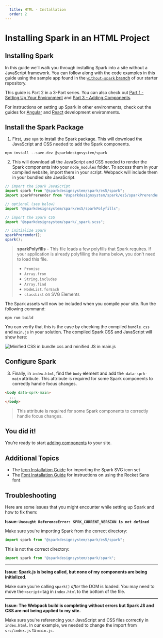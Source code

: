 ```yaml
---
  title: HTML - Installation
  order: 2
---
```



# Installing Spark in an HTML Project
## Installing Spark

In this guide we’ll walk you through installing Spark into a site without a
JavaScript framework. You can follow along with the code examples in this
guide using the sample app found in the <a href="https://github.com/sparkdesignsystem/spark-starter-html/tree/without-spark" target="_blank">`without-spark` branch</a> of our
starter repository.

This guide is Part 2 in a 3-Part series. You can also check out
[Part 1 - Setting Up Your Environment](/installing-spark/html-environment-setup) and
[Part 3 - Adding Components](/installing-spark/html-add-components).

For instructions on setting up Spark in other environments, check out the
guides for [Angular](/installing-spark/angular) and [React](/installing-spark/react) development environments.

## Install the Spark Package

1. First, use `npm` to install the Spark package. This will download the
JavaScript and CSS needed to add the Spark components.

``` shell
npm install --save-dev @sparkdesignsystem/spark
```

2. This will download all the JavaScript and CSS needed to render the Spark
components into your `node_modules` folder. To access
them in your compiled website, import them in your script. Webpack will
include them in your bundled site JavaScript.

``` javascript
// import the Spark JavaScript
import spark from "@sparkdesignsystem/spark/es5/spark";
import sparkPrerender from "@sparkdesignsystem/spark/es5/sparkPrerender";

// optional (see below)
import "@sparkdesignsystem/spark/es5/sparkPolyfills";

// import the Spark CSS
import "@sparkdesignsystem/spark/_spark.scss";

// initialize Spark
sparkPrerender();
spark();
```

> **sparkPolyfills** - This file loads a few polyfills that Spark requires. If your application is already polyfilling the items below, you don't need to load this file.
>
>- `Promise`
>- `Array.from`
>- `String.includes`
>- `Array.find`
>- `NodeList.forEach`
>- `classList` on SVG Elements

The Spark assets will now be included when you compile your site.
Run the following command:

``` shell
npm run build
```

You can verify that this is the case by checking the compiled `bundle.css` and
`main.js` in your solution. The compiled Spark CSS and JavaScript will show
here:

<div class="sprk-u-Measure">
  <img
    class="sprk-u-mbm"
    style="margin: auto; display: block;"
    src={bundledSpark}
    alt="Minified CSS in bundle.css and minified JS in main.js"/>
</div>

## Configure Spark

3. Finally, in `index.html`, find the `body` element and add the 
`data-sprk-main` attribute. This attribute is required for some
Spark components to correctly handle focus changes.

``` html
<body data-sprk-main>
  ...
</body>
```

> This attribute is required for some Spark components to correctly handle
focus changes.

## You did it!

You’re ready to start [adding components](/installing-spark/html-add-components) to
your site.

## Additional Topics

* The [Icon Installation Guide](/installing-spark/installing-icons) for importing the Spark SVG icon set
* The [Font Installation Guide](/installing-spark/installing-fonts) for instructions on using the Rocket Sans font

## Troubleshooting

Here are some issues that you might encounter while setting up Spark and
how to fix them:

**Issue: `Uncaught ReferenceError: SPRK_CURRENT_VERSION is not defined`**

Make sure you're importing Spark from the correct directory:

``` javascript
import spark from "@sparkdesignsystem/spark/es5/spark";
```

This is not the correct directory:

``` javascript
import spark from "@sparkdesignsystem/spark/spark";
```

---

**Issue: Spark.js is being called, but none of my components are being initialized.**

Make sure you're calling `spark()` *after* the DOM is loaded. You may need
to move the `<script>` tag in `index.html` to the bottom of the file.

---

**Issue: The Webpack build is completing without errors but Spark JS and
CSS are not being applied to my site.**

Make sure you're referencing your JavaScript and CSS files correctly in 
`index.html`. In our example, we needed to change the import from 
`src/index.js` to `main.js`.